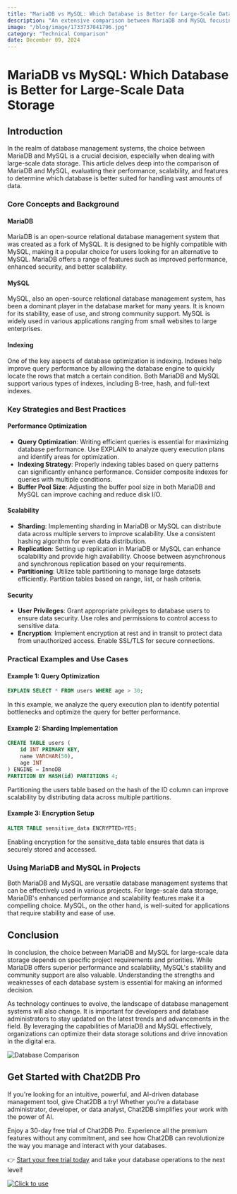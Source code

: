 ```yaml
---
title: "MariaDB vs MySQL: Which Database is Better for Large-Scale Data Storage"
description: "An extensive comparison between MariaDB and MySQL focusing on their suitability for large-scale data storage, including performance, scalability, and features."
image: "/blog/image/1733737041796.jpg"
category: "Technical Comparison"
date: December 09, 2024
---
```


# MariaDB vs MySQL: Which Database is Better for Large-Scale Data Storage

## Introduction

In the realm of database management systems, the choice between MariaDB and MySQL is a crucial decision, especially when dealing with large-scale data storage. This article delves deep into the comparison of MariaDB and MySQL, evaluating their performance, scalability, and features to determine which database is better suited for handling vast amounts of data.

### Core Concepts and Background

#### MariaDB

MariaDB is an open-source relational database management system that was created as a fork of MySQL. It is designed to be highly compatible with MySQL, making it a popular choice for users looking for an alternative to MySQL. MariaDB offers a range of features such as improved performance, enhanced security, and better scalability.

#### MySQL

MySQL, also an open-source relational database management system, has been a dominant player in the database market for many years. It is known for its stability, ease of use, and strong community support. MySQL is widely used in various applications ranging from small websites to large enterprises.

#### Indexing

One of the key aspects of database optimization is indexing. Indexes help improve query performance by allowing the database engine to quickly locate the rows that match a certain condition. Both MariaDB and MySQL support various types of indexes, including B-tree, hash, and full-text indexes.

### Key Strategies and Best Practices

#### Performance Optimization

- **Query Optimization**: Writing efficient queries is essential for maximizing database performance. Use EXPLAIN to analyze query execution plans and identify areas for optimization.
- **Indexing Strategy**: Properly indexing tables based on query patterns can significantly enhance performance. Consider composite indexes for queries with multiple conditions.
- **Buffer Pool Size**: Adjusting the buffer pool size in both MariaDB and MySQL can improve caching and reduce disk I/O.

#### Scalability

- **Sharding**: Implementing sharding in MariaDB or MySQL can distribute data across multiple servers to improve scalability. Use a consistent hashing algorithm for even data distribution.
- **Replication**: Setting up replication in MariaDB or MySQL can enhance scalability and provide high availability. Choose between asynchronous and synchronous replication based on your requirements.
- **Partitioning**: Utilize table partitioning to manage large datasets efficiently. Partition tables based on range, list, or hash criteria.

#### Security

- **User Privileges**: Grant appropriate privileges to database users to ensure data security. Use roles and permissions to control access to sensitive data.
- **Encryption**: Implement encryption at rest and in transit to protect data from unauthorized access. Enable SSL/TLS for secure connections.

### Practical Examples and Use Cases

#### Example 1: Query Optimization

```sql
EXPLAIN SELECT * FROM users WHERE age > 30;
```

In this example, we analyze the query execution plan to identify potential bottlenecks and optimize the query for better performance.

#### Example 2: Sharding Implementation

```sql
CREATE TABLE users (
    id INT PRIMARY KEY,
    name VARCHAR(50),
    age INT
) ENGINE = InnoDB
PARTITION BY HASH(id) PARTITIONS 4;
```

Partitioning the users table based on the hash of the ID column can improve scalability by distributing data across multiple partitions.

#### Example 3: Encryption Setup

```sql
ALTER TABLE sensitive_data ENCRYPTED=YES;
```

Enabling encryption for the sensitive_data table ensures that data is securely stored and accessed.

### Using MariaDB and MySQL in Projects

Both MariaDB and MySQL are versatile database management systems that can be effectively used in various projects. For large-scale data storage, MariaDB's enhanced performance and scalability features make it a compelling choice. MySQL, on the other hand, is well-suited for applications that require stability and ease of use.

## Conclusion

In conclusion, the choice between MariaDB and MySQL for large-scale data storage depends on specific project requirements and priorities. While MariaDB offers superior performance and scalability, MySQL's stability and community support are also valuable. Understanding the strengths and weaknesses of each database system is essential for making an informed decision.

As technology continues to evolve, the landscape of database management systems will also change. It is important for developers and database administrators to stay updated on the latest trends and advancements in the field. By leveraging the capabilities of MariaDB and MySQL effectively, organizations can optimize their data storage solutions and drive innovation in the digital era.

![Database Comparison](https://example.com/database-comparison.jpg)

## Get Started with Chat2DB Pro

If you're looking for an intuitive, powerful, and AI-driven database management tool, give Chat2DB a try! Whether you're a database administrator, developer, or data analyst, Chat2DB simplifies your work with the power of AI.

Enjoy a 30-day free trial of Chat2DB Pro. Experience all the premium features without any commitment, and see how Chat2DB can revolutionize the way you manage and interact with your databases.

👉 [Start your free trial today](https://chat2db.ai/pricing) and take your database operations to the next level!


[![Click to use](/image/blog/bg/chat2db.jpg)](https://chat2db.ai/)
